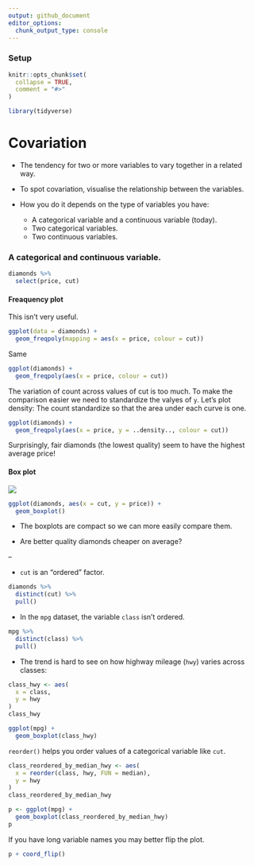 ```yaml
---
output: github_document
editor_options: 
  chunk_output_type: console
---
```


### Setup

```r
knitr::opts_chunk$set(
  collapse = TRUE,
  comment = "#>"
)
```

```r
library(tidyverse)
```

# Covariation

* The tendency for two or more variables to vary together in a related way.

* To spot covariation, visualise the relationship between the variables. 

* How you do it depends on the type of variables you have:

    * A categorical variable and a continuous variable (today).
    * Two categorical variables.
    * Two continuous variables.

### A categorical and continuous variable.

```r
diamonds %>% 
  select(price, cut)
```

#### Freaquency plot

This isn't very useful.

```r
ggplot(data = diamonds) + 
  geom_freqpoly(mapping = aes(x = price, colour = cut))
```

Same

```r
ggplot(diamonds) + 
  geom_freqpoly(aes(x = price, colour = cut))
```
The variation of count across values of cut is too much. To make the comparison
easier we need to standardize the valyes of `y`. Let's plot density: The count
standardize so that the area under each curve is one.

```r
ggplot(diamonds) + 
  geom_freqpoly(aes(x = price, y = ..density.., colour = cut))
```

Surprisingly, fair diamonds (the lowest quality) seem to have the highest average price!

#### Box plot

![](eda-boxplot.png)

```r
ggplot(diamonds, aes(x = cut, y = price)) +
  geom_boxplot()
```

* The boxplots are compact so we can more easily compare them.

* Are better quality diamonds cheaper on average?

--

* `cut` is an "ordered" factor.

```r
diamonds %>% 
  distinct(cut) %>% 
  pull()
```

* In the `mpg` dataset, the variable `class` isn't ordered.

```r
mpg %>% 
  distinct(class) %>% 
  pull()
```

* The trend is hard to see on how highway mileage (`hwy`) varies across classes:

```r
class_hwy <- aes(
  x = class,
  y = hwy
)
class_hwy
```

```r
ggplot(mpg) +
  geom_boxplot(class_hwy)
```

`reorder()` helps you order values of a categorical variable like `cut`.

```r
class_reordered_by_median_hwy <- aes(
  x = reorder(class, hwy, FUN = median),
  y = hwy
)
class_reordered_by_median_hwy
```

```r
p <- ggplot(mpg) +
  geom_boxplot(class_reordered_by_median_hwy)
p
```

If you have long variable names you may better flip the plot.

```r
p + coord_flip()
```
